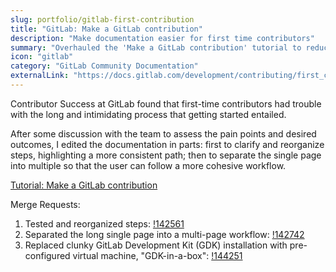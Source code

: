 ```yaml
---
slug: portfolio/gitlab-first-contribution
title: "GitLab: Make a GitLab contribution"
description: "Make documentation easier for first time contributors"
summary: "Overhauled the 'Make a GitLab contribution' tutorial to reduce barriers for new contributors. Reorganized into sequential steps, added new contribution methods (Web IDE, Gitpod, GDK-in-a-box), and tested each path."
icon: "gitlab"
category: "GitLab Community Documentation"
externalLink: "https://docs.gitlab.com/development/contributing/first_contribution/"
---
```


Contributor Success at GitLab found that first-time contributors had trouble with the long and intimidating process that
getting started entailed.

After some discussion with the team to assess the pain points and desired outcomes, I edited the documentation in parts:
first to clarify and reorganize steps, highlighting a more consistent path; then to separate the single page into
multiple so that the user can follow a more cohesive workflow.

[Tutorial: Make a GitLab contribution](https://docs.gitlab.com/ee/development/contributing/first_contribution/index.html)

Merge Requests:

1. Tested and reorganized steps: [!142561](https://gitlab.com/gitlab-org/gitlab/-/merge_requests/142561/diffs?pin=678b0a97df43bcba1578a48f960a7e76e95111dc#diff-content-678b0a97df43bcba1578a48f960a7e76e95111dc)
1. Separated the long single page into a multi-page workflow: [!142742](https://gitlab.com/gitlab-org/gitlab/-/merge_requests/142742/diffs)
1. Replaced clunky GitLab Development Kit (GDK) installation with pre-configured virtual machine, "GDK-in-a-box": [!144251](https://gitlab.com/gitlab-org/gitlab/-/merge_requests/144251/diffs)

